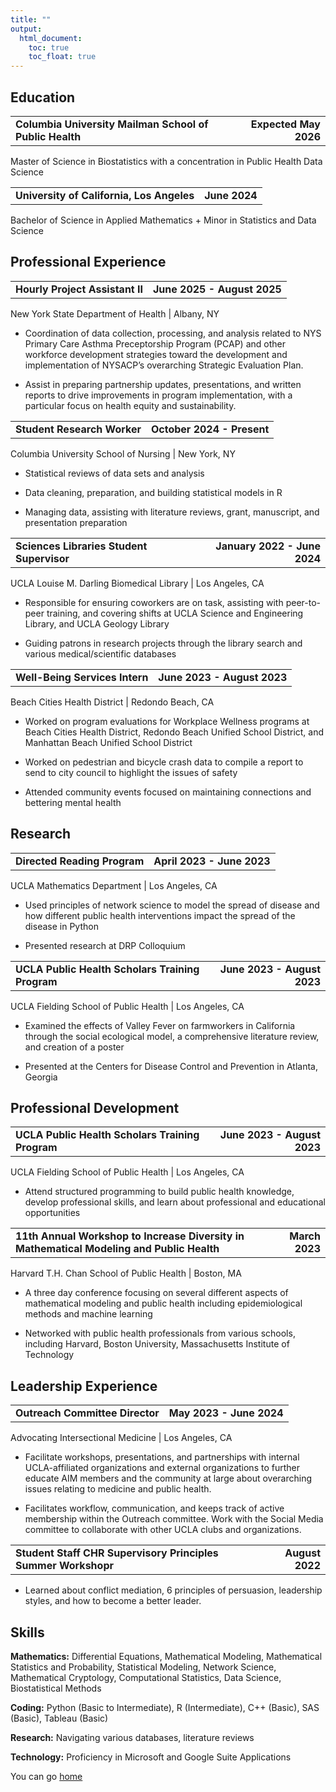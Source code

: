 ```yaml
---
title: ""
output: 
  html_document:
    toc: true
    toc_float: true
---
```


Education
--------------------------------------------------------------------------------

<table style="width: 100%; font-weight: bold;">
  <tr>
    <td>Columbia University Mailman School of Public Health</td>
    <td style="text-align: right;">Expected May 2026</td>
  </tr>
</table>

Master of Science in Biostatistics with a concentration in Public Health Data Science  

<table style="width: 100%; font-weight: bold;">
  <tr>
    <td>University of California, Los Angeles</td>
    <td style="text-align: right;">June 2024</td>
  </tr>
</table>

Bachelor of Science in Applied Mathematics + Minor in Statistics and Data Science

Professional Experience
--------------------------------------------------------------------------------
<table style="width: 100%; font-weight: bold;">
  <tr>
    <td>Hourly Project Assistant II </td>
    <td style="text-align: right;">June 2025 - August 2025</td>
  </tr>
</table>

New York State Department of Health | Albany, NY

- Coordination of data collection, processing, and analysis related to NYS Primary Care Asthma Preceptorship Program (PCAP) and other workforce
development strategies toward the development and implementation of NYSACP's overarching Strategic Evaluation Plan.

- Assist in preparing partnership updates, presentations, and written reports to drive
improvements in program implementation, with a particular focus on health equity and
sustainability. 

<table style="width: 100%; font-weight: bold;">
  <tr>
    <td>Student Research Worker</td>
    <td style="text-align: right;">October 2024 - Present</td>
  </tr>
</table>

Columbia University School of Nursing | New York, NY

- Statistical reviews of data sets and analysis 

- Data cleaning, preparation, and building statistical models in R

- Managing data, assisting with literature reviews, grant, manuscript, and presentation preparation

<table style="width: 100%; font-weight: bold;">
  <tr>
    <td>Sciences Libraries Student Supervisor </td>
    <td style="text-align: right;">January 2022 - June 2024</td>
  </tr>
</table>

UCLA Louise M. Darling Biomedical Library | Los Angeles, CA

- Responsible for ensuring coworkers are on task, assisting with peer-to-peer training, and covering shifts at UCLA Science and Engineering Library, and UCLA Geology Library

- Guiding patrons in research projects through the library search and various medical/scientific databases

<table style="width: 100%; font-weight: bold;">
  <tr>
    <td> Well-Being Services Intern </td>
    <td style="text-align: right;"> June 2023 - August 2023</td>
  </tr>
</table>

Beach Cities Health District | Redondo Beach, CA 

- Worked on program evaluations for Workplace Wellness programs at Beach Cities Health District, Redondo Beach Unified School District, and Manhattan Beach Unified School District

- Worked on pedestrian and bicycle crash data to compile a report to send to city council to highlight the issues of safety

- Attended community events focused on maintaining connections and bettering mental health 

Research
--------------------------------------------------------------------------------

<table style="width: 100%; font-weight: bold;">
  <tr>
    <td> Directed Reading Program </td>
    <td style="text-align: right;"> April 2023 - June 2023</td>
  </tr>
</table>

UCLA Mathematics Department | Los Angeles, CA

- Used principles of network science to model the spread of disease and how different public health interventions impact the spread of the disease in Python

- Presented research at DRP Colloquium 

<table style="width: 100%; font-weight: bold;">
  <tr>
    <td> UCLA Public Health Scholars Training Program </td>
    <td style="text-align: right;"> June 2023 - August 2023</td>
  </tr>
</table>

UCLA Fielding School of Public Health | Los Angeles, CA

- Examined the effects of Valley Fever on farmworkers in California through the social ecological model, a comprehensive literature review, and creation of a poster 

- Presented at the Centers for Disease Control and Prevention in Atlanta, Georgia

Professional Development
--------------------------------------------------------------------------------

<table style="width: 100%; font-weight: bold;">
  <tr>
    <td> UCLA Public Health Scholars Training Program </td>
    <td style="text-align: right;"> June 2023 - August 2023</td>
  </tr>
</table>

UCLA Fielding School of Public Health | Los Angeles, CA 

- Attend structured programming to build public health knowledge, develop professional skills, and learn about professional and educational opportunities

<table style="width: 100%; font-weight: bold;">
  <tr>
    <td> 11th Annual Workshop to Increase Diversity in Mathematical Modeling and Public Health </td>
    <td style="text-align: right;"> March 2023</td>
  </tr>
</table>

Harvard T.H. Chan School of Public Health | Boston, MA

- A three day conference focusing on several different aspects of mathematical modeling and public health including epidemiological methods and machine learning

- Networked with public health professionals from various schools, including Harvard, Boston University, Massachusetts Institute of Technology

Leadership Experience
--------------------------------------------------------------------------------

<table style="width: 100%; font-weight: bold;">
  <tr>
    <td> Outreach Committee Director  </td>
    <td style="text-align: right;"> May 2023 - June 2024</td>
  </tr>
</table>

Advocating Intersectional Medicine | Los Angeles, CA

- Facilitate workshops, presentations, and partnerships with internal UCLA-affiliated organizations and external organizations to further educate AIM members and the community at large about overarching issues relating to medicine and public health. 

- Facilitates workflow, communication, and keeps track of active membership within the Outreach committee.
Work with the Social Media committee to collaborate with other UCLA clubs and organizations. 

<table style="width: 100%; font-weight: bold;">
  <tr>
    <td> Student Staff CHR Supervisory Principles Summer Workshopr  </td>
    <td style="text-align: right;"> August 2022</td>
  </tr>
</table>

- Learned about conflict mediation, 6 principles of persuasion, leadership styles, and how to become a better leader. 


Skills
--------------------------------------------------------------------------------
**Mathematics:** Differential Equations, Mathematical Modeling, Mathematical Statistics and Probability, Statistical Modeling, Network Science, Mathematical Cryptology, Computational Statistics, Data Science, Biostatistical Methods

**Coding:** Python (Basic to Intermediate), R (Intermediate), C++ (Basic), SAS (Basic), Tableau (Basic)

**Research:** Navigating various databases, literature reviews

**Technology:** Proficiency in Microsoft and Google Suite Applications






You can go [home](index.html)

